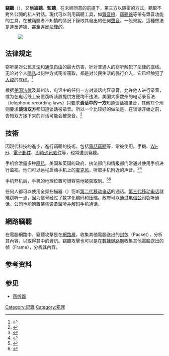 '''竊聽'''（{{lang-en|Eavesdropping}}），又稱'''盜聽'''、'''監聽'''，在未經同意的前提下，第三方以隱密的方式，聽取不對外公開的私人對話。現代可以利用竊聽工具，如[[錄音機|錄音機]]、[[竊聽器|竊聽器]]等帶有錄音功能的工具，在被竊聽者不知情的情況下錄取其發出的任何[[聲音|聲音]]。一般來說，這種做法是違反[[道德|道德]]、甚至違反[[法律|法律]]的。

[[File:Henri_Adolphe_Laissement_Kardinäle_im_Vorzimmer_1895.jpg|{{largethumb}}]]

== 法律規定 ==
窃听是对公民[[言論自由|言论]]和[[通信自由|通信自由]]的最大伤害，针对普通人的窃听触犯了法律的底线。无论对个人[[隐私|隐私]]以何种方式窃听窃取，都是对公民生活的强行介入，它已经触犯了[[人权|人权]]的底线。<ref>{{cite news | url=http://view.news.qq.com/a/20130130/000018.htm | title=如何对待专制时代的秘密警察和告密行为 | date=2013-01-30 | accessdate=2013-03-30 | deadurl=yes | archiveurl=https://web.archive.org/web/20130408201630/http://view.news.qq.com/a/20130130/000018.htm | archivedate=2013-04-08 }}</ref>

根据[[美国法律|美国法律]]及其州法，电话中的任何一方对谈话内容录音，允许他人进行录音，或为在电话线上安置窃听装置提供方便均不违法。美国大多数州的电话录音法（telephone recording laws）只要求'''谈话中的一方'''知道谈话被录音，其他12个州则要求'''谈话双方'''都知道谈话被录音。所以一个比较好的做法是，在谈话开始之前，告知双方接下来的对话可能会被录音。<ref>{{cite web|author=Oleg Afonin|url=http://www.callcorder.com/phone-recording-law-america.htm|title=United States Telephone Recording Laws|publisher=Callcorder.com|date= |accessdate=2011-12-20}}</ref>

== 技術 ==
因現代科技的進步，進行竊聽的技術，包括[[電話竊聽|電話竊聽]]等，常被使用。手機、[[Wi-Fi|Wi-Fi]]、[[電子郵件|電子郵件]]、[[即時通讯软件|即時通讯软件]]等，也常遭到竊聽。

手机会泄露多种[[隐私|隐私]]。美国和英国的政府、执法部门和情报部门常通过使用手机进行监视。他们可以远程启动手机上的[[麦克风|麦克风]]，听取手机附近的声音。<ref name="roving-bugs">{{cite news|url=http://news.cnet.com/FBI-taps-cell-phone-mic-as-eavesdropping-tool/2100-1029_3-6140191.html|title=FBI taps cell phone mic as eavesdropping tool|last=McCullagh|first=Declan |coauthors=Anne Broache|date=December 1, 2006|work=CNet News|accessdate=14 March 2009}}</ref><ref name="uk-mobile-bug">{{cite news|url=http://news.ft.com/cms/s/7166b8a2-02cb-11da-84e5-00000e2511c8.html|title=Use of mobile helped police keep tabs on suspect |last=Odell|first=Mark|date=August 1, 2005|work=Financial Times|accessdate=14 March 2009}}</ref>

手机开机后，手机的地理位置可很容易地被获取到。<ref name="bbc-phone-locate">{{cite news|url=http://news.bbc.co.uk/1/hi/technology/4738219.stm|title=Tracking a suspect by mobile phone|date=August 3, 2005|work=BBC News|accessdate=14 March 2009}}</ref><ref name="foxnews-phone-locate">{{cite news|url=http://www.foxnews.com/story/0,2933,509211,00.html|title=Cell Phone Tracking Can Locate Terrorists — But Only Where It's Legal|last=Miller|first=Joshua|date=March 14, 2009|work=FOX News|accessdate=14 March 2009|archive-url=https://web.archive.org/web/20090318002319/http://www.foxnews.com/story/0,2933,509211,00.html|archive-date=2009-03-18|dead-url=yes}}</ref>

任何人都可以使用全频扫描器（{{lang-en|scanning all-band receiver}}）窃听[[第二代移动电话|第二代移动电话]]的通话。[[第三代移动电话|第三代移动电话]]就难窃听一点，因为信号经过了数字化编码和压缩。政府可以通过[[电信公司|电信公司]]窃听通话。公司也能购置某些设备监听并解码手机通话。

== 網路竊聽 ==
在電腦網路中，竊聽攻擊是在[[網路層|網路層]]，收集其他電腦送出的[[封包|封包]]（Packet），分析其內容，以取得其中的資訊。竊聽攻擊也可以是在[[數據鏈路層|數據鏈路層]]收集其他電腦送出的帧（Frame），分析其內容。

== 参考资料 ==
{{reflist}}

== 参见 ==
* [[窃听器|窃听器]]

{{移动电话}}
{{Authority control}}
[[Category:記錄|Category:記錄]]
[[Category:犯罪|Category:犯罪]]